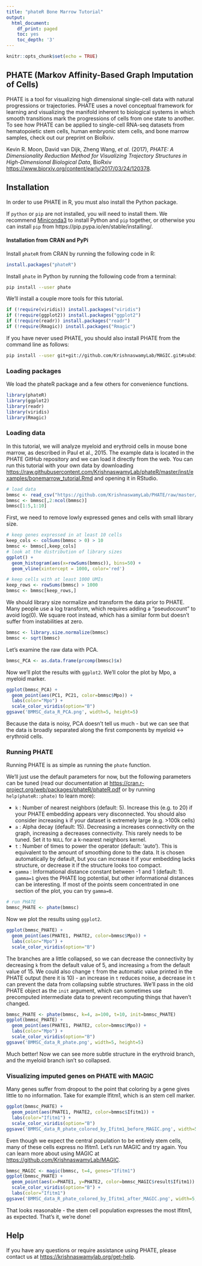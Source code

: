 ```yaml
---
title: "phateR Bone Marrow Tutorial"
output:
  html_document:
    df_print: paged
    toc: yes
    toc_depth: '3'
---
```


<!-- bonemarrow_tutorial.md is generated from bonemarrow_tutorial.Rmd. Please edit that file -->

```r
knitr::opts_chunk$set(echo = TRUE)
```

## PHATE (Markov Affinity-Based Graph Imputation of Cells)

PHATE is a tool for visualizing high dimensional single-cell data with natural progressions or trajectories. PHATE uses a novel conceptual framework for learning and visualizing the manifold inherent to biological systems in which smooth transitions mark the progressions of cells from one state to another. To see how PHATE can be applied to single-cell RNA-seq datasets from hematopoietic stem cells, human embryonic stem cells, and bone marrow samples, check out our preprint on BioRxiv.

Kevin R. Moon, David van Dijk, Zheng Wang, *et al.* (2017), *PHATE: A Dimensionality Reduction Method for Visualizing Trajectory Structures in High-Dimensional Biological Data*, BioRxiv <https://www.biorxiv.org/content/early/2017/03/24/120378>.


## Installation

In order to use PHATE in R, you must also install the Python package.

If `python` or `pip` are not installed, you will need to install them. We recommend [Miniconda3](https://conda.io/miniconda.html) to install Python and `pip` together, or otherwise you can install `pip` from https://pip.pypa.io/en/stable/installing/.

#### Installation from CRAN and PyPi

Install `phateR` from CRAN by running the following code in R:

```r
install.packages("phateR")
```

Install `phate` in Python by running the following code from a terminal:

```bash
pip install --user phate
```

We'll install a couple more tools for this tutorial.

```r
if (!require(viridis)) install.packages("viridis")
if (!require(ggplot2)) install.packages("ggplot2")
if (!require(readr)) install.packages("readr")
if (!require(Rmagic)) install.packages("Rmagic")
```

If you have never used PHATE, you should also install PHATE from the command line as follows:

```bash
pip install --user git+git://github.com/KrishnaswamyLab/MAGIC.git#subdirectory=python
```

### Loading packages

We load the phateR package and a few others for convenience functions.

```r
library(phateR)
library(ggplot2)
library(readr)
library(viridis)
library(Rmagic)
```

### Loading data

In this tutorial, we will analyze myeloid and erythroid cells in mouse bone marrow, as described in Paul et al., 2015. The example data is located in the PHATE GitHub repository and we can load it directly from the web. You can run this tutorial with your own data by downloading <https://raw.githubusercontent.com/KrishnaswamyLab/phateR/master/inst/examples/bonemarrow_tutorial.Rmd> and opening it in RStudio.

```r
# load data
bmmsc <- read_csv("https://github.com/KrishnaswamyLab/PHATE/raw/master/data/BMMC_myeloid.csv.gz")
bmmsc <- bmmsc[,2:ncol(bmmsc)]
bmmsc[1:5,1:10]
```

First, we need to remove lowly expressed genes and cells with small library size.

```r
# keep genes expressed in at least 10 cells
keep_cols <- colSums(bmmsc > 0) > 10
bmmsc <- bmmsc[,keep_cols]
# look at the distribution of library sizes
ggplot() +
  geom_histogram(aes(x=rowSums(bmmsc)), bins=50) +
  geom_vline(xintercept = 1000, color='red')
```

```r
# keep cells with at least 1000 UMIs
keep_rows <- rowSums(bmmsc) > 1000
bmmsc <- bmmsc[keep_rows,]
```

We should library size normalize and transform the data prior to PHATE. Many people use a log transform, which requires adding a "pseudocount" to avoid log(0). We square root instead, which has a similar form but doesn't suffer from instabilities at zero.

```r
bmmsc <- library.size.normalize(bmmsc)
bmmsc <- sqrt(bmmsc)
```

Let's examine the raw data with PCA.

```r
bmmsc_PCA <- as.data.frame(prcomp(bmmsc)$x)
```

Now we'll plot the results with `ggplot2`. We'll color the plot by Mpo, a myeloid marker.

```r
ggplot(bmmsc_PCA) +
  geom_point(aes(PC1, PC21, color=bmmsc$Mpo)) +
  labs(color="Mpo") +
  scale_color_viridis(option="B")
ggsave('BMMSC_data_R_PCA.png', width=5, height=5)
```

Because the data is noisy, PCA doesn't tell us much - but we can see that the data is broadly separated along the first components by myeloid <-> erythroid cells.

### Running PHATE

Running PHATE is as simple as running the `phate` function.

We'll just use the default parameters for now, but the following parameters can be tuned (read our documentation at <https://cran.r-project.org/web/packages/phateR/phateR.pdf> or by running `help(phateR::phate)` to learn more):

- `k` : Number of nearest neighbors (default: 5). Increase this (e.g. to 20) if your PHATE embedding appears very disconnected. You should also consider increasing `k` if your dataset is extremely large (e.g. >100k cells)
- `a` : Alpha decay (default: 15). Decreasing a increases connectivity on the graph, increasing a decreases connectivity. This rarely needs to be tuned. Set it to `NULL` for a k-nearest neighbors kernel.
- `t` : Number of times to power the operator (default: 'auto'). This is equivalent to the amount of smoothing done to the data. It is chosen automatically by default, but you can increase it if your embedding lacks structure, or decrease it if the structure looks too compact.
- `gamma` : Informational distance constant between -1 and 1 (default: 1). `gamma=1` gives the PHATE log potential, but other informational distances can be interesting. If most of the points seem concentrated in one section of the plot, you can try `gamma=0`.


```r
# run PHATE
bmmsc_PHATE <- phate(bmmsc)
```

Now we plot the results using `ggplot2`.

```r
ggplot(bmmsc_PHATE) +
  geom_point(aes(PHATE1, PHATE2, color=bmmsc$Mpo)) +
  labs(color="Mpo") +
  scale_color_viridis(option="B")
```

The branches are a little collapsed, so we can decrease the connectivity by decreasing `k` from the default value of 5, and increasing `a` from the default value of 15. We could also change `t` from the automatic value printed in the PHATE output (here it is 10) - an increase in `t` reduces noise, a decrease in `t` can prevent the data from collapsing subtle structures. We'll pass in the old PHATE object as the `init` argument, which can sometimes use precomputed intermediate data to prevent recomputing things that haven't changed.

```r
bmmsc_PHATE <- phate(bmmsc, k=4, a=100, t=10, init=bmmsc_PHATE)
ggplot(bmmsc_PHATE) +
  geom_point(aes(PHATE1, PHATE2, color=bmmsc$Mpo)) +
  labs(color="Mpo") +
  scale_color_viridis(option="B")
ggsave('BMMSC_data_R_phate.png', width=5, height=5)
```

Much better! Now we can see more subtle structure in the erythroid branch, and the myeloid branch isn't so collapsed.

### Visualizing imputed genes on PHATE with MAGIC

Many genes suffer from dropout to the point that coloring by a gene gives little to no information. Take for example Ifitm1, which is an stem cell marker.

```r
ggplot(bmmsc_PHATE) +
  geom_point(aes(PHATE1, PHATE2, color=bmmsc$Ifitm1)) +
  labs(color="Ifitm1") +
  scale_color_viridis(option="B")
ggsave('BMMSC_data_R_phate_colored_by_Ifitm1_before_MAGIC.png', width=5, height=5)
```

Even though we expect the central population to be entirely stem cells, many of these cells express no Ifitm1. Let's run MAGIC and try again. You can learn more about using MAGIC at <https://github.com/KrishnaswamyLab/MAGIC>.

```r
bmmsc_MAGIC <- magic(bmmsc, t=4, genes="Ifitm1")
ggplot(bmmsc_PHATE) +
  geom_point(aes(x=PHATE1, y=PHATE2, color=bmmsc_MAGIC$result$Ifitm1)) +
  scale_color_viridis(option="B") +
  labs(color="Ifitm1")
ggsave('BMMSC_data_R_phate_colored_by_Ifitm1_after_MAGIC.png', width=5, height=5)
```

That looks reasonable - the stem cell population expresses the most Ifitm1, as expected. That's it, we're done!

## Help

If you have any questions or require assistance using PHATE, please contact us at <https://krishnaswamylab.org/get-help>.
